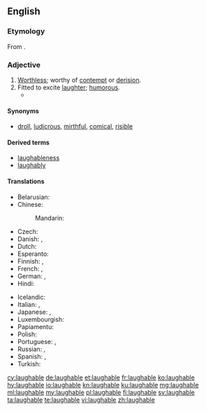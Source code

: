 ==English==

===Etymology===
From {{suffix|laugh|able|lang=en}}.

===Adjective===
{{en-adj}}

# [[worthless|Worthless]]; worthy of [[contempt]] or [[derision]].
# Fitted to excite [[laughter]]; [[humorous]].
#* {{quote-news
|year=2012
|date=June 3
|author=Nathan Rabin
|title=TV: Review: THE SIMPSONS (CLASSIC): “Mr. Plow” (season 4, episode 9; originally aired 11/19/1992)
|url=http://www.avclub.com/articles/mr-plow,75560/
|page=
|passage=It would be difficult, for example, to imagine a bigger, more obvious subject for comedy than the '''laughable''' self-delusion of washed-up celebrities, especially if the washed-up celebrity in question is Adam West, a camp icon who can go toe to toe with William Shatner as the king of winking self-parody.}}

====Synonyms====
* [[droll]], [[ludicrous]], [[mirthful]], [[comical]], [[risible]]

====Derived terms====
* [[laughableness]]
* [[laughably]]

====Translations====
{{trans-top|fitted to exite laughter}}
* Belarusian: {{t|be|сме́шны|m|sc=Cyrl}}
* Chinese:
*: Mandarin: {{t+|cmn|可笑|tr=kěxiào|sc=Hani}}
* Czech: {{t+|cs|směšný}}
* Danish: {{t|da|latterlig}}, {{t|da|komisk}}
* Dutch: {{t+|nl|belachelijk}}
* Esperanto: {{t|eo|ridinda}}
* Finnish: {{t+|fi|huvittava}}, {{t|fi|naurattava}}
* French: {{t+|fr|risible}}, {{t+|fr|ridicule}}
* German: {{t+|de|lächerlich}}, {{t|de|lachhaft}}
* Hindi: {{t|hi|हास्यस्पद|tr=hāsyaspad}}
{{trans-mid}}
* Icelandic: {{t+|is|hlægilegur}}
* Italian: {{t+|it|ridicolo}}, {{t|it|risibile}}
* Japanese: {{t+|ja|可笑しい|tr=おかしい, okashii}}, {{t|ja|人笑わせ|tr=ひとわらわせ, hito-warawase}}
* Luxembourgish: {{t|lb|lächerlech}}
* Papiamentu: {{t|pap|ridíkulo}}
* Polish: {{t+|pl|śmieszny}}
* Portuguese: {{t+|pt|ridículo}}, {{t+|pt|risível}}
* Russian: {{t+|ru|смешно́й}}, {{t+|ru|смехотво́рный}}
* Spanish: {{t+|es|risible}}, {{t+|es|ridículo}}
* Turkish: {{t+|tr|gülünç}}
{{trans-bottom}}

[[cy:laughable]]
[[de:laughable]]
[[et:laughable]]
[[fr:laughable]]
[[ko:laughable]]
[[hy:laughable]]
[[io:laughable]]
[[kn:laughable]]
[[ku:laughable]]
[[mg:laughable]]
[[ml:laughable]]
[[my:laughable]]
[[pl:laughable]]
[[fi:laughable]]
[[sv:laughable]]
[[ta:laughable]]
[[te:laughable]]
[[vi:laughable]]
[[zh:laughable]]